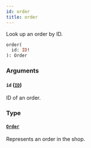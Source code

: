 ```yaml
---
id: order
title: order
---
```



Look up an order by ID.

```graphql
order(
  id: ID!
): Order
```


### Arguments

#### `id` ([`ID`](../../../developer/api-reference/scalars/id))

ID of an order.


### Type

#### [`Order`](../../../developer/api-reference/objects/order) 

Represents an order in the shop.




